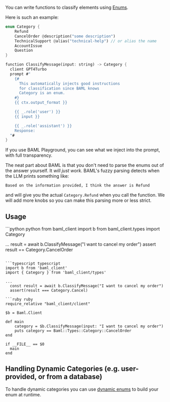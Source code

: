 You can write functions to classify elements using [Enums](/docs/snippets/enum).

Here is such an example:

```rust BAML
enum Category {
    Refund
    CancelOrder @description("some description")
    TechnicalSupport @alias("technical-help") // or alias the name
    AccountIssue
    Question
}

function ClassifyMessage(input: string) -> Category {
  client GPT4Turbo
  prompt #"
    {# 
      This automatically injects good instructions 
      for classification since BAML knows
      Category is an enum.
    #}
    {{ ctx.output_format }}

    {{ _.role('user') }}
    {{ input }}

    {{ _.role('assistant') }}
    Response:
  "#
}
```
If you use BAML Playground, you can see what we inject into the prompt, with full transparency.

The neat part about BAML is that you don't need to parse the enums out of the answer yourself. It _will just work_. BAML's fuzzy parsing detects when the LLM prints something like:
```text
Based on the information provided, I think the answer is Refund
```
and will give you the actual `Category.Refund` when you call the function. We will add more knobs so you can make this parsing more or less strict. 

## Usage
<CodeGroup>
```python python
from baml_client import b
from baml_client.types import Category

...
  result = await b.ClassifyMessage("I want to cancel my order")
  assert result == Category.CancelOrder
```

```typescript typescript
import b from 'baml_client'
import { Category } from 'baml_client/types'

...
  const result = await b.ClassifyMessage("I want to cancel my order")
  assert(result === Category.Cancel)

```ruby ruby
require_relative "baml_client/client"

$b = Baml.Client

def main
    category = $b.ClassifyMessage(input: "I want to cancel my order")
    puts category == Baml::Types::Category::CancelOrder
end

if __FILE__ == $0
  main
end
```
</CodeGroup>

## Handling Dynamic Categories (e.g. user-provided, or from a database)
To handle dynamic categories you can use [dynamic enums](/docs/calling-baml/dynamic-types) to build your enum at runtime.

